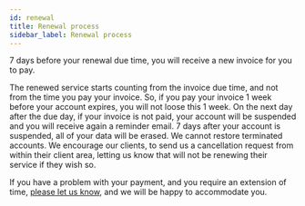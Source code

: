```yaml
---
id: renewal
title: Renewal process
sidebar_label: Renewal process
---
```


7 days before your renewal due time, you will receive a new invoice for you to pay.

The renewed service starts counting from the invoice due time, and not from the time you pay your invoice. So, if you pay your invoice 1 week before your account expires, you will not loose this 1 week.
On the next day after the due day, if your invoice is not paid, your account will be suspended and you will receive again a reminder email. 7 days after your account is suspended, all of your data will be erased. We cannot restore terminated accounts.
We encourage our clients, to send us a cancellation request from within their client area, letting us know that will not be renewing their service if they wish so.

If you have a problem with your payment, and you require an extension of time, [please let us know](https://panel.seedbox.io/submitticket.php?step=2&deptid=1), and we will be happy to accommodate you.
